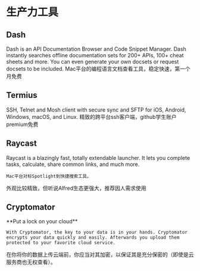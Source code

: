
# 生产力工具

## Dash

<AppCard picOrgin="https://lnks.ga/GtGTXe" appName="Dash" website="https://kapeli.com/dash" twitter="https://img.shields.io/twitter/follow/kapeli?style=social">
    Dash is an API Documentation Browser and Code Snippet Manager. Dash instantly searches offline documentation sets for 200+ APIs, 100+ cheat sheets and more. You can even generate your own docsets or request docsets to be included.
</AppCard>

<Callout>
    Mac平台的编程语言文档查看工具，稳定快速，第一个月免费
</Callout>

## Termius

<AppCard picOrgin="https://lnks.ga/rJ2A3c" appName="Termius" website="https://termius.com/" twitter="https://img.shields.io/twitter/follow/termiushq?style=social">
    SSH, Telnet and Mosh client with secure sync and SFTP for iOS, Android, Windows, macOS, and Linux.
</AppCard>

<Callout>
    精致的跨平台ssh客户端，github学生账户premium免费
</Callout>

## Raycast

<AppCard picOrgin="https://lnks.ga/tmScS7" appName="Raycast" website="https://www.raycast.com/" twitter="https://img.shields.io/twitter/follow/raycastapp?style=social">
    Raycast is a blazingly fast, totally extendable launcher. It lets you complete tasks, calculate, share common links, and much more.

    Mac平台对标Spotlight到快捷搜索工具。
</AppCard>

<Callout>
    外观比较精致，但听说Alfred生态更强大，推荐因人需求使用
</Callout>

## Cryptomator

<AppCard picOrgin="https://url-shortener.ri1ken.workers.dev/rPG4fJ" appName="Cryptomator" website="https://cryptomator.org/" twitter="https://img.shields.io/twitter/follow/cryptomator?style=social" github="https://img.shields.io/github/stars/cryptomator/cryptomator?style=social">
    **Put a lock on your cloud**

    With Cryptomator, the key to your data is in your hands. Cryptomator encrypts your data quickly and easily. Afterwards you upload them protected to your favorite cloud service.
</AppCard>

<Callout>
    在你将你的数据上传云端前，你应当对其加密，以保证其是充分保密的（即使是云服务商也无权查看）。
</Callout>